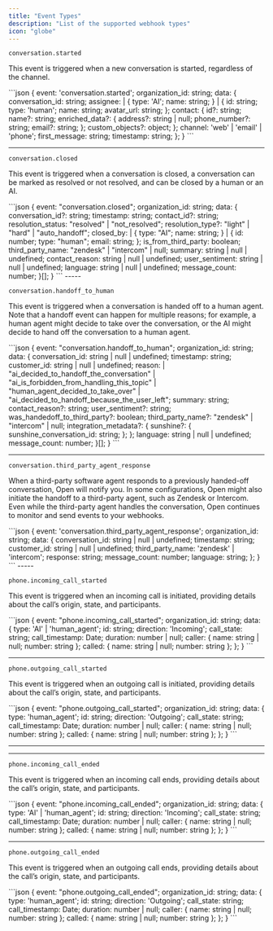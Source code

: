 ```yaml
---
title: "Event Types"
description: "List of the supported webhook types"
icon: "globe"
---
```


`conversation.started`

This event is triggered when a new conversation is started, regardless of the channel.

<Accordion title="Sample Payload">
```json
{
  event: 'conversation.started';
  organization_id: string;
  data: {
    conversation_id: string;
    assignee:
    | {
      type: 'AI';
      name: string;
    }
    | {
      id: string;
      type: 'human';
      name: string;
      avatar_url: string;
    };
    contact: {
      id?: string;
      name?: string;
      enriched_data?: {
        address?: string | null;
        phone_number?: string;
        email?: string;
      };
      custom_objects?: object;
    };
    channel: 'web' | 'email' | 'phone';
    first_message: string;
    timestamp: string;
  };
}
```
</Accordion>

---

`conversation.closed`

This event is triggered when a conversation is closed, a conversation can be marked as resolved or not resolved, and can be closed by a human or an AI.

<Accordion title="Sample Payload">
```json
{
    event: "conversation.closed";
    organization_id: string;
    data: {
        conversation_id?: string;
        timestamp: string;
        contact_id?: string;
        resolution_status: "resolved" | "not_resolved";
        resolution_type?: "light" | "hard" | "auto_handoff";
        closed_by:
        | {
            type: "AI";
            name: string;
        }
        | {
            id: number;
            type: "human";
            email: string;
        };
        is_from_third_party: boolean;
        third_party_name: "zendesk" | "intercom" | null;
        summary: string | null | undefined;
        contact_reason: string | null | undefined;
        user_sentiment: string | null | undefined;
        language: string | null | undefined;
        message_count: number;
    }[];
}
```
</Accordion>
-----

`conversation.handoff_to_human`

This event is triggered when a conversation is handed off to a human agent. Note that a handoff event can happen for multiple reasons; for example, a human agent might decide to take over the conversation, or the AI might decide to hand off the conversation to a human agent.

<Accordion title="Sample Payload">
```json
{
    event: "conversation.handoff_to_human";
    organization_id: string;
    data: {
        conversation_id: string | null | undefined;
        timestamp: string;
        customer_id: string | null | undefined;
        reason:
        | "ai_decided_to_handoff_the_conversation" 
        | "ai_is_forbidden_from_handling_this_topic" 
        | "human_agent_decided_to_take_over" 
        | "ai_decided_to_handoff_because_the_user_left";
        summary: string;
        contact_reason?: string;
        user_sentiment?: string;
        was_handedoff_to_third_party?: boolean;
        third_party_name?: "zendesk" | "intercom" | null;
        integration_metadata?: {
           sunshine?: {
             sunshine_conversation_id: string;
           };
        };
        language: string | null | undefined;
        message_count: number;
    }[];
}
```
</Accordion>

---

`conversation.third_party_agent_response`

When a third-party software agent responds to a previously handed-off conversation, Open will notify you. In some configurations, Open might also initiate the handoff to a third-party agent, such as Zendesk or Intercom. Even while the third-party agent handles the conversation, Open continues to monitor and send events to your webhooks.

<Accordion title="Sample Payload">
```json
{
  event: 'conversation.third_party_agent_response';
  organization_id: string;
  data: {
    conversation_id: string | null | undefined;
    timestamp: string;
    customer_id: string | null | undefined;
    third_party_name: 'zendesk' | 'intercom';
    response: string;
    message_count: number;
    language: string;
  };
}
```
</Accordion>
-----

`phone.incoming_call_started`

This event is triggered when an incoming call is initiated, providing details about the call’s origin, state, and participants.

<Accordion title="Sample Payload">
```json
{
    event: "phone.incoming_call_started";
    organization_id: string;
    data: {
    type: 'AI' | 'human_agent';
    id: string;
    direction: 'Incoming';
    call_state: string; 
    call_timestamp: Date;
    duration: number | null; 
    caller: { name: string | null; number: string }; 
    called: { name: string | null; number: string };
  };
}
```
</Accordion>

---

`phone.outgoing_call_started`

This event is triggered when an outgoing call is initiated, providing details about the call’s origin, state, and participants.

<Accordion title="Sample Payload">
```json
{
    event: "phone.outgoing_call_started";
    organization_id: string;
    data: {
    type: 'human_agent';
    id: string;
    direction: 'Outgoing';
    call_state: string; 
    call_timestamp: Date;
    duration: number | null; 
    caller: { name: string | null; number: string }; 
    called: { name: string | null; number: string };
  };
}
```
</Accordion>

------

---

`phone.incoming_call_ended`

This event is triggered when an incoming call ends, providing details about the call’s origin, state, and participants.

<Accordion title="Sample Payload">
```json
{
    event: "phone.incoming_call_ended";
    organization_id: string;
    data: {
    type: 'AI' | 'human_agent';
    id: string;
    direction: 'Incoming';
    call_state: string; 
    call_timestamp: Date;
    duration: number | null; 
    caller: { name: string | null; number: string }; 
    called: { name: string | null; number: string };
  };
}
```
</Accordion>

---

`phone.outgoing_call_ended`

This event is triggered when an outgoing call ends, providing details about the call’s origin, state, and participants.

<Accordion title="Sample Payload">
```json
{
    event: "phone.outgoing_call_ended";
    organization_id: string;
    data: {
    type: 'human_agent';
    id: string;
    direction: 'Outgoing';
    call_state: string; 
    call_timestamp: Date;
    duration: number | null; 
    caller: { name: string | null; number: string }; 
    called: { name: string | null; number: string };
  };
}
```
</Accordion>
